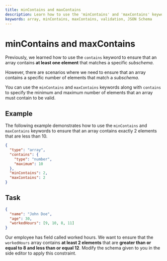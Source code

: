 ```yaml
---
title: minContains and maxContains
description: Learn how to use the 'minContains' and 'maxContains' keywords in JSON Schema to ensure that arrays contain a specific number of elements.
keywords: array, minContains, maxContains, validation, JSON Schema
---
```



# minContains and maxContains

Previously, we learned how to use the `contains` keyword to ensure that an array contains **at least one element** that matches a specific *subschema*. 

However, there are scenarios where we need to ensure that an array contains a specific number of elements that match a *subschema*.

You can use the `minContains` and `maxContains` keywords along with `contains` to specify the minimum and maximum number of elements that an array must contain to be valid.

## Example

The following example demonstrates how to use the `minContains` and `maxContains` keywords to ensure that an array contains exactly 2 elements that are less than 10.

```json
{
  "type": "array",
  "contains": {
    "type": "number",
    "maximum": 10
  },
  "minContains": 2,
  "maxContains": 2
}
```

## Task


```json highlightLineStart={4}
{
  "name": "John Doe",
  "age": 30,
  "workedHours": [9, 10, 8, 11]
}
```

Our employee has field called worked hours. We want to ensure that the `workedHours` array contains **at least 2 elements** that are **greater than or equal to 8 and less than or equal 12**. Modify the schema given to you in the side editor to apply this constraint.


